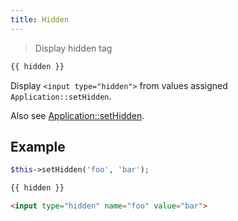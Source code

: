 ```yaml
---
title: Hidden
---
```


> Display hidden tag

```php
{{ hidden }}
```

Display `<input type="hidden">` from values assigned `Application::setHidden`.

Also see [Application::setHidden](/docs/fegg/basic/templates/helpers/sethidden).

## Example

```php title="Controller"
$this->setHidden('foo', 'bar');
```

```php title="Template"
{{ hidden }}
```

```html title="Output"
<input type="hidden" name="foo" value="bar">
```